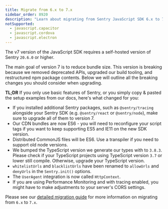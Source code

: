 ```yaml
---
title: Migrate from 6.x to 7.x
sidebar_order: 8920
description: "Learn about migrating from Sentry JavaScript SDK 6.x to 7.x"
notSupported:
  - javascript.capacitor
  - javascript.cordova
  - javascript.electron
---
```


The v7 version of the JavaScript SDK requires a self-hosted version of Sentry `20.6.0` or higher.

The main goal of version 7 is to reduce bundle size. This version is breaking because we removed deprecated APIs,
upgraded our build tooling, and restructured npm package contents. Below we will outline all the breaking changes you
should consider when upgrading.

**TL;DR** If you only use basic features of Sentry, or you simply copy & pasted the setup examples from our docs, here's what changed for you:

- If you installed additional Sentry packages, such as `@sentry/tracing` alongside your Sentry SDK (e.g. `@sentry/react` or `@sentry/node`), make sure to upgrade all of them to version 7.
- Our CDN bundles are now ES6 - you will need to reconfigure your script tags if you want to
  keep supporting ES5 and IE11 on the new SDK version.
- Distributed CommonJS files will be ES6. Use a transpiler if you need to support old node versions.
- We bumped the TypeScript version we generate our types with to `3.8.3`. Please check if your TypeScript projects using TypeScript version `3.7` or lower still compile. Otherwise, upgrade your TypeScript version.
- `whitelistUrls` and `blacklistUrls` have been renamed to `allowUrls` and `denyUrls` in the `Sentry.init()` options.
- The `UserAgent` integration is now called `HttpContext`.
- If you are using Performance Monitoring and with tracing enabled, you might have to make adjustments to your server's CORS settings.

Please see our [detailed migration guide](https://github.com/getsentry/sentry-javascript/blob/develop/docs/migration/v6-to-v7.md) for more information on migrating from `6.x` to `7.x`.
